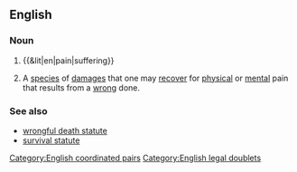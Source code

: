 ==English==

===Noun===
{{en-noun|head=[[pain]] and [[suffering]]|-}}

# {{&lit|en|pain|suffering}}
# {{lb|en|legal}} A [[species]] of [[damages]] that one may [[recover]] for [[physical]] or [[mental]] pain that results from a [[wrong]] done.

===See also===
* [[wrongful death statute]]
* [[survival statute]]

[[Category:English coordinated pairs]]
[[Category:English legal doublets]]